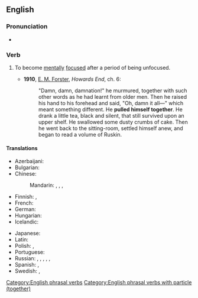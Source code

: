 ==English==

===Pronunciation===
* {{audio|en|En-au-pull oneself together.ogg|Audio (AU)}}

===Verb===
{{en-verb|*}}

# {{lb|en|idiomatic|reflexive}} To become [[mentally]] [[focused]] after a period of being unfocused.
#* '''1910''', [[w:E. M. Forster|E. M. Forster]], ''Howards End'', ch. 6:
#*: "Damn, damn, damnation!" he murmured, together with such other words as he had learnt from older men. Then he raised his hand to his forehead and said, "Oh, damn it all—" which meant something different. He '''pulled himself together'''. He drank a little tea, black and silent, that still survived upon an upper shelf. He swallowed some dusty crumbs of cake. Then he went back to the sitting-room, settled himself anew, and began to read a volume of Ruskin.

====Translations====
{{trans-top|to become mentally focused after a period of being unfocused}}
* Azerbaijani: {{t|az|[[özünü]] [[yığışdırmaq]]}}
* Bulgarian: {{t|bg|идвам на себе си}}
* Chinese:
*: Mandarin: {{t|cmn|振作起來|sc=Hani}}, {{t|cmn|振作起来|tr=zhènzuò qǐlái|sc=Hani}}, {{t|cmn|鎮定下來|sc=Hani}}, {{t|cmn|镇定下来|tr=zhèndìng xiàlái|sc=Hani}}
* Finnish: {{t+|fi|ryhdistäytyä}}, {{t|fi|koota itsensä}}
* French: {{t+|fr|ressaisir|alt=se ressaisir}}
* German: {{t+|de|zusammenreißen|alt=sich zusammenreißen}}
* Hungarian: {{t|hu|[[összeszed]]i [[magát]]}}
* Icelandic: {{t|is|stramma sig af}}
{{trans-mid}}
* Japanese: {{t|ja|気を取り直す|tr=きをとりなおす, ki o torinaosu|sc=Jpan}}
* Latin: {{t|la|[[mē]] [[recolligō]]}}
* Polish: {{t|pl|brać się w garść}}, {{t|pl|wziąć się w garść|pf}}
* Portuguese: {{t|pt|recompor-se}}
* Russian: {{t|ru|приходи́ть в себя́|impf}}, {{t+|ru|прийти́ в себя́|pf}}, {{t+|ru|собира́ться|impf}}, {{t+|ru|собра́ться|pf}}, {{t|ru|брать себя́ в ру́ки|impf}}, {{t|ru|взять себя́ в ру́ки|pf}}
* Spanish: {{t|es|recobrar la compostura}}, {{t|es|recomponerse}}
* Swedish: {{t+|sv|samla sig}}, {{t|sv|[[skärpa]] [[sig]]}}
{{trans-bottom}}

[[Category:English phrasal verbs]]
[[Category:English phrasal verbs with particle (together)]]